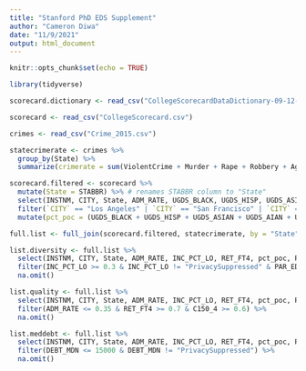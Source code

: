 ```yaml
---
title: "Stanford PhD EDS Supplement"
author: "Cameron Diwa"
date: "11/9/2021"
output: html_document
---
```


```r
knitr::opts_chunk$set(echo = TRUE)

library(tidyverse)

scorecard.dictionary <- read_csv("CollegeScorecardDataDictionary-09-12-2015.csv")

scorecard <- read_csv("CollegeScorecard.csv")

crimes <- read_csv("Crime_2015.csv")
```

```r
statecrimerate <- crimes %>%
  group_by(State) %>%
  summarize(crimerate = sum(ViolentCrime + Murder + Rape + Robbery + AggravatedAssault + PropertyCrime + Burglary + Theft + MotorVehicleTheft, na.rm = TRUE)) # computes overall crime rate in each state, including Puerto Rico.

scorecard.filtered <- scorecard %>%
  mutate(State = STABBR) %>% # renames STABBR column to "State"
  select(INSTNM, CITY, State, ADM_RATE, UGDS_BLACK, UGDS_HISP, UGDS_ASIAN, UGDS_AIAN, UGDS_NHPI, UGDS_2MOR, UGDS_NRA, UGDS_UNKN, UGDS_WHITE, INC_PCT_LO, INC_PCT_M1, INC_PCT_M2, INC_PCT_H1, INC_PCT_H2, RET_FT4, PAR_ED_PCT_1STGEN, DEBT_MDN, C150_4) %>% # selects the selected columns
  filter(`CITY` == "Los Angeles" | `CITY` == "San Francisco" | `CITY` == "New York" | `CITY` == "Chicago" | `CITY` == "Seattle" | `CITY` == "Philadelphia") %>% # prints the rows that satisfy the filter
  mutate(pct_poc = (UGDS_BLACK + UGDS_HISP + UGDS_ASIAN + UGDS_AIAN + UGDS_NHPI + UGDS_2MOR) / (UGDS_BLACK + UGDS_HISP + UGDS_ASIAN + UGDS_AIAN + UGDS_NHPI + UGDS_2MOR + UGDS_NRA + UGDS_UNKN + UGDS_WHITE)) # computes the percent of the POC undergraduate population
```

```r
full.list <- full_join(scorecard.filtered, statecrimerate, by = "State") # joins the crime rate dataset to the scorecard.filtered dataset

list.diversity <- full.list %>%
  select(INSTNM, CITY, State, ADM_RATE, INC_PCT_LO, RET_FT4, pct_poc, PAR_ED_PCT_1STGEN, DEBT_MDN, C150_4, crimerate) %>%
  filter(INC_PCT_LO >= 0.3 & INC_PCT_LO != "PrivacySuppressed" & PAR_ED_PCT_1STGEN >= 0.2 & PAR_ED_PCT_1STGEN != "PrivacySuppressed" & pct_poc >= 0.35) %>%
  na.omit()

list.quality <- full.list %>%
  select(INSTNM, CITY, State, ADM_RATE, INC_PCT_LO, RET_FT4, pct_poc, PAR_ED_PCT_1STGEN, DEBT_MDN, C150_4, crimerate) %>%
  filter(ADM_RATE <= 0.35 & RET_FT4 >= 0.7 & C150_4 >= 0.6) %>%
  na.omit()

list.meddebt <- full.list %>%
  select(INSTNM, CITY, State, ADM_RATE, INC_PCT_LO, RET_FT4, pct_poc, PAR_ED_PCT_1STGEN, DEBT_MDN, C150_4, crimerate) %>%
  filter(DEBT_MDN <= 15000 & DEBT_MDN != "PrivacySuppressed") %>%
  na.omit()
```




